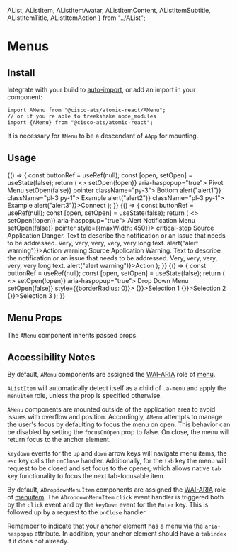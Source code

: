 

  AList,
  AListItem,
  AListItemAvatar,
  AListItemContent,
  AListItemSubtitle,
  AListItemTitle,
  AListItemAction
} from "../AList";

<Meta title="Components/Menus" component={AMenu} />

# Menus

## Install

Integrate with your build to [auto-import](?path=/docs/getting-started--page#integrating), or add an import in your component:

```
import AMenu from "@cisco-ats/atomic-react/AMenu";
// or if you're able to treekshake node_modules
import {AMenu} from "@cisco-ats/atomic-react";
```

It is necessary for `AMenu` to be a descendant of `AApp` for mounting.

## Usage

<Canvas>
  <Story name="usage-1">
    <YourComponent>
      {() => {
        const buttonRef = useRef(null);
        const [open, setOpen] = useState(false);
        return (
          <>
            <AButton
              ref={buttonRef}
              onClick={() => setOpen(!open)}
              aria-haspopup="true">
              Pivot Menu
            </AButton>
            <AMenu
              anchorRef={buttonRef}
              open={open}
              placement="bottom"
              onClose={() => setOpen(false)}
              pointer
              className="py-3">
              <AListItem twoLine className="px-3 h3 my-0 pb-1">
                <AListItemTitle>Bottom</AListItemTitle>
              </AListItem>
              <AListItem onClick={() => alert("alert1")} className="pl-3 py-1">
                Example
              </AListItem>
              <AListItem onClick={() => alert("alert2")} className="pl-3 py-1">
                Example
              </AListItem>
              <ADivider className="mb-0 mt-3" />
              <AListItem twoLine>
                <AListItemContent className="pb-0">
                  <a onClick={() => alert("alert3")}>Connect</a>
                </AListItemContent>
              </AListItem>
            </AMenu>
          </>
        );
      }}
    </YourComponent>
  </Story>
  <Story name="usage-2">
    <YourComponent>
      {() => {
        const buttonRef = useRef(null);
        const [open, setOpen] = useState(false);
        return (
          <>
            <AButton
              ref={buttonRef}
              onClick={() => setOpen(!open)}
              aria-haspopup="true">
              Alert Notification Menu
            </AButton>
            <AMenu
              anchorRef={buttonRef}
              open={open}
              placement="bottom"
              onClose={() => setOpen(false)}
              pointer
              style={{maxWidth: 450}}>
              <AListItem twoLine>
                <AListItemAvatar>
                  <AIcon size={16} className="status-red--text">
                    critical-stop
                  </AIcon>
                </AListItemAvatar>
                <AListItemContent>
                  <AListItemTitle>Source Application</AListItemTitle>
                  <AListItemSubtitle>
                    Danger. Text to describe the notification or an issue that
                    needs to be addressed. Very, very, very, very, very long
                    text.
                  </AListItemSubtitle>
                </AListItemContent>
                <AListItemAction
                  className="pr-3 align-self-start"
                  style={{paddingTop: 12}}>
                  <a onClick={() => alert("alert warning")}>Action</a>
                </AListItemAction>
              </AListItem>
              <ADivider className="ma-0" />
              <AListItem twoLine>
                <AListItemAvatar>
                  <AIcon size={16} className="status-orange--text">
                    warning
                  </AIcon>
                </AListItemAvatar>
                <AListItemContent>
                  <AListItemTitle>Source Application</AListItemTitle>
                  <AListItemSubtitle>
                    Warning. Text to describe the notification or an issue that
                    needs to be addressed. Very, very, very, very, very long
                    text.
                  </AListItemSubtitle>
                </AListItemContent>
                <AListItemAction
                  className="pr-3 align-self-start"
                  style={{paddingTop: 12}}>
                  <a onClick={() => alert("alert warning")}>Action</a>
                </AListItemAction>
              </AListItem>
            </AMenu>
          </>
        );
      }}
    </YourComponent>
  </Story>
  <Story name="usage-3">
    <YourComponent>
      {() => {
        const buttonRef = useRef(null);
        const [open, setOpen] = useState(false);
        return (
          <>
            <AButton
              ref={buttonRef}
              onClick={() => setOpen(!open)}
              aria-haspopup="true">
              Drop Down Menu
            </AButton>
            <AMenu
              anchorRef={buttonRef}
              open={open}
              placement="bottom-left"
              onClose={() => setOpen(false)}
              style={{borderRadius: 0}}>
              <AListItem onClick={() => {}}>Selection 1</AListItem>
              <AListItem onClick={() => {}}>Selection 2</AListItem>
              <AListItem onClick={() => {}}>Selection 3</AListItem>
            </AMenu>
          </>
        );
      }}
    </YourComponent>
  </Story>
</Canvas>

## Menu Props

The `AMenu` component inherits passed props.

<ArgsTable of={AMenu} />

## Accessibility Notes

By default, `AMenu` components are assigned the [WAI-ARIA](https://www.w3.org/WAI/standards-guidelines/aria/) role of [menu](https://www.w3.org/TR/wai-aria/#menu).

`AListItem` will automatically detect itself as a child of `.a-menu` and apply the `menuitem` role, unless the prop is specified otherwise.

`AMenu` components are mounted outside of the application area to avoid issues with overflow and position.
Accordingly, `AMenu` attempts to manage the user's focus by defaulting to focus the menu on open.
This behavior can be disabled by setting the `focusOnOpen` prop to false.
On close, the menu will return focus to the anchor element.

`keydown` events for the `up` and `down` arrow keys will
navigate menu items, the `esc` key calls the `onClose` handler. Additionally, for the `tab`
key the menu will request to be closed and set focus to the opener, which allows native `tab`
key functionality to focus the next tab-focusable item.

By default, `ADropdownMenuItem` components are assigned the [WAI-ARIA](https://www.w3.org/WAI/standards-guidelines/aria/) role of [menuitem](https://www.w3.org/TR/wai-aria/#menuitem).
The `ADropdownMenuItem` `click` event handler is triggered both by the `click` event and by the `keyDown` event for the `Enter` key. This is followed up by a request to the `onClose` handler.

Remember to indicate that your anchor element has a menu via the `aria-haspopup` attribute. In addition, your anchor element should have a `tabindex` if it does not already.
